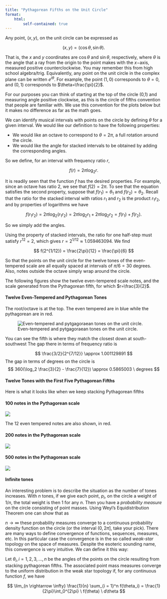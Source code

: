 ```yaml
---
title: "Pythagorean Fifths on the Unit Circle"
format: 
    html:
        self-contained: true
---
```


Any point, $(x,y)$, on the unit circle can be expressed as

$$ (x,y)=(\cos \theta, \sin \theta). $$

That is, the $x$ and $y$ coordinates are $\cos \theta$ and $\sin \theta$, respectively, where $\theta$ is the angle that a ray from the origin to the point makes with the $x-$axis, measured positive counterclockwise. You may remember this from high school algebra/trig. Equivalently, any point on the unit circle in the complex plane can be written $e^{i \theta}$. For example, the point $(1,0)$ corresponds to $\theta=0$, and $(0,1)$ corresponds to $\theta=\frac{\pi}{2}$.

For our purposes you can think of starting at the top of the circle (0,1) and measuring angle positive clockwise, as this is the circle of fifths convention that people are familiar with. We use this convention for the plots below but it makes no difference as far as the math goes. 
 
We can identify musical intervals with points on the circle by defining $\theta$ for a given interval. We would like our definition to have the following properties:

-   We would like an octave to correspond to $\theta=2\pi$, a full rotation around the circle.
-   We would like the angle for stacked intervals to be obtained by adding the corresponding angles.

So we define, for an interval with frequency ratio $r$,

$$ f(r)=2\pi \log_2 r. $$

It is readily seen that the function $f$ has the desired properties. For example, since an octave has ratio 2, we see that $f(2)=2\pi$. To see that the equation satisfies the second property, suppose that $f(r_1)=\theta_1$ and $f(r_2)=\theta_2$. Recall that the ratio for the stacked interval with ratios $r_1$ and $r_2$ is the product $r_1r_2$, and by properties of logarithms we have

$$ f(r_1r_2) = 2\pi \log_2(r_1r_2) = 2\pi \log_2 r_1 + 2\pi \log_2 r_2 = f(r_1) + f(r_2). $$

So we simply add the angles.

Using the property of stacked intervals, the ratio for one half-step must satisfy $r^{12}=2$, which gives $r=2^{1/12}\approx 1.059463094$. We find

$$ f(2^{1/12}) = \frac{2\pi}{12} = \frac{\pi}{6} $$

So that the points on the unit circle for the twelve tones of the even-tempered scale are all equally spaced at intervals of $\pi/6 = 30$ degrees. Also, notes outside the octave simply wrap around the circle. 

The following figures show the twelve even-tempered scale notes, and the scale generated from the Pythagorean fifth, for which $r=\frac{3}{2}$.

#### Twelve Even-Tempered and Pythagorean Tones

The root/octave is at the top. The even tempered are in blue while the pythagorean are in red.

![Even-tempered and pytgagoraean tones on the unit circle.](images/scale_even_pyth.png)

You can see the fifth is where they match the closest down at south-southwest The gap there in terms of frequency ratio is

$$ \frac{3/2}{2^{7/12}} \approx 1.001129891
$$ The gap in terms of degrees on the circle is $$
360(\log_2 \frac{3}{2} - \frac{7}{12}) \approx 0.5865003 \ degrees
$$

#### Twelve Tones with the First Five Pythagorean Fifths

Here is what it looks like when we keep stacking Pythagorean fifths

#### 100 notes in the Pythagorean scale

![](images/100pts.png)

The 12 even tempered notes are also shown, in red.

#### 200 notes in the Pythagorean scale

![](images/200pts.png)

#### 500 notes in the Pythagorean scale

![](images/500pts.png)

#### Infinite tones

An interesting problem is to describe the situation as the number of tones increases. With $n$ tones, if we give each point, $p_i$, on the circle a weight of $1/n$, the total weight is then 1 for any $n$. Then you have a *probability measure* on the circle consisting of point masses. Using Weyl's Equidistribution Theorem one can show that as

$n \rightarrow \infty$ these probability measures converge to a continuous probability density function on the circle (or the interval $(0, 2\pi]$, take your pick). There are many ways to define convergence of functions, sequences, measures, etc. In this particular case the convergence is in the so called *weak-star* topology on the space of measures. Despite the esoteric sounding name, this convergence is very intuitive. We can define it this way:

Let $\theta_i, i = 1, 2, 3, ..., n$ be the angles of the points on the circle resulting from stacking pythagorean fifths. The associated point mass measures converge to the uniform distribution in the weak star topology if, for any continuous function $f$, we have 

$$
\lim_{n \rightarrow \infty} \frac{1}{n} \sum_{i = 1}^n f(\theta_i) = \frac{1}{2\pi}\int_0^{2\pi} \ f(\theta) \ d\theta
$$

